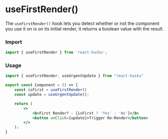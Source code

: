 # useFirstRender()

The `useFirstRender()` hook lets you detect whether or not the component you use it on is on its initial render, it returns a boolean value with the result.

### Import

```jsx
import { useFirstRender } from 'react-haiku';
```

### Usage


<UseFirstRenderDemo />

```jsx
import { useFirstRender, useUrgentUpdate } from "react-haiku"

export const Component = () => {
    const isFirst = useFirstRender()
    const update = useUrgentUpdate();

    return (
        <>
            <b>First Render? - {isFirst ? 'Yes' : 'No'}</b>
            <button onClick={update}>Trigger Re-Render</button>
        </>
    );
}
```